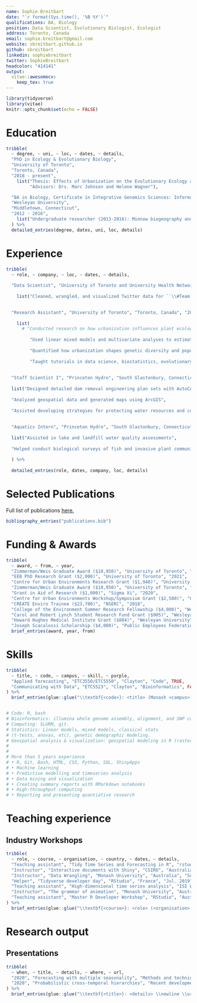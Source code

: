 ```yaml
---
name: Sophie Breitbart
date: "`r format(Sys.time(), '%B %Y')`"
qualifications: BA, Biology
position: Data Scientist, Evolutionary Biologist, Ecologist
address: Toronto, Canada
email: sophie.breitbart@gmail.com
website: sbreitbart.github.io
github: sbreitbart
linkedin: sophiebreitbart
twitter: SophieBreitbart
headcolor: "414141"
output: 
  vitae::awesomecv:
    keep_tex: true
---
```


```r
library(tidyverse)
library(vitae)
knitr::opts_chunk$set(echo = FALSE)
```

# Education
```r
tribble(
  ~ degree, ~ uni, ~ loc, ~ dates, ~ details,
  "PhD in Ecology & Evolutionary Biology",
  "University of Toronto",
  "Toronto, Canada",
  "2018 - present",
    list("Thesis: Effects of Urbanization on the Evolutionary Ecology and Population Genetics of Common Milkweed",
         "Advisors: Drs. Marc Johnson and Helene Wagner"),

  "BA in Biology, Certificate in Integrative Genomics Sciences: Informatics and Modeling",
  "Wesleyan University",
  "Middletown, Connecticut",
  "2012 - 2016",
    list("Undergraduate researcher (2013-2016): Minnow biogeography and bacterial phylogeography")
  ) %>%
  detailed_entries(degree, dates, uni, loc, details)

```

# Experience
```r
tribble(
  ~ role, ~ company, ~ loc, ~ dates, ~ details,
  
  "Data Scientist", "University of Toronto and University Health Network", "Toronto, Canada", "2023 - Present", 
  
    list("Cleaned, wrangled, and visualized Twitter data for ``\\#Team Vaccine: Exploring the History of Toronto’s COVID-19 Vaccination Initiative through Social Media\" project"),
  

  "Research Assistant", "University of Toronto", "Toronto, Canada", "2018 - Present", 
  
    list(
      # "Conducted research on how urbanization influences plant ecology and evolution",
         
         "Used linear mixed models and multivariate analyses to estimate the impacts of urbanization on reproductive success and genetic divergence in a native plant",
         
         "Quantified how urbanization shapes genetic diversity and population structure of a native plant",
         
         "Taught tutorials in data science, biostatistics, evolutionary biology, ecology, and molecular genetics"),
  
  
  "Staff Scientist I", "Princeton Hydro", "South Glastonbury, Connecticut", "2016 - 2018", 
  
  list("Designed detailed dam removal engineering plan sets with AutoCAD",
  
  "Analyzed geospatial data and generated maps using ArcGIS",
  
  "Assisted developing strategies for protecting water resources and co-authoring watershed management plans"),
  
    
  "Aquatics Intern", "Princeton Hydro", "South Glastonbury, Connecticut", "2016", 
  
  list("Assisted in lake and landfill water quality assessments",
  
  "Helped conduct biological surveys of fish and invasive plant communities in various lakes")
  
  ) %>% 
  
  detailed_entries(role, dates, company, loc, details)
```

# Selected Publications

Full list of publications [here.](https://scholar.google.com/citations?hl=en&user=vx2HzukAAAAJ&view_op=list_works&sortby=pubdate)

```r
bibliography_entries("publications.bib")
```



\newpage

# Funding & Awards
```r
tribble(
  ~ award, ~ from, ~ year,
  "Zimmerman/Weis Graduate Award ($10,950)", "University of Toronto", "2021",
  "EEB PhD Research Grant ($2,000)", "University of Toronto", "2021",
  "Centre for Urban Environments Research Grant ($1,940)", "University of Toronto", "2021",
  "Zimmerman/Weis Graduate Award ($10,950)", "University of Toronto", "2020",
  "Grant in Aid of Research ($1,000)", "Sigma Xi", "2020",
  "Centre for Urban Environments Workshop/Symposium Grant ($2,500)", "University of Toronto", "2020",
  "CREATE Enviro Trainee ($23,700)", "NSERC", "2018",
  "College of the Environment Summer Research Fellowship ($4,000)", "Wesleyan University", "2014",
  "Carol and Robert Lynch Student Research Fund Grant ($905)", "Wesleyan University", "2013",
  "Howard Hughes Medical Institute Grant ($884)", "Wesleyan University", "2013",
  "Joseph Scacalossi Scholarship ($4,000)", "Public Employees Federation", "2012") %>%
  brief_entries(award, year, from) 

```

# Skills
```r
tribble(
  ~ title, ~ code, ~ campus, ~ skill, ~ purple,
  "Applied forecasting", "ETC3550/ETC5550", "Clayton", "Code", TRUE,
  "Communicating with Data", "ETC5523", "Clayton", "Bioinformatics", FALSE
) %>% 
  brief_entries(glue::glue("\\textbf{<code>}: <title> (Monash <campus>)", .open = "<", .close = ">"), skill, .protect = FALSE)


# Code: R, bash
# Bioinformatics: illumina whole genome assembly, alignment, and SNP calling with GATK, samtools.
# Computing: SLURM, git.
# Statistics: Linear models, mixed models, classical stats
# (t-tests, anovas, etc), genetic demographic modeling.
# Geospatial analysis & visualization: geospatial modeling in R (raster, sp, ggplot2).
# 
# 
# More than 5 years experience
# • R, Git, Bash, HTML, CSS, Python, SQL, ShinyApps
# • Machine learning
# • Predictive modelling and timeseries analysis
# • Data mining and visualization
# • Creating summary reports with RMarkdown notebooks
# • High-throughput computing
# • Reporting and presenting quantiative research

```

# Teaching experience

\newpage

## Industry Workshops

```r
tribble(
  ~ role, ~ course, ~ organisation, ~ country, ~ dates, ~ details,
  "Teaching assistant", "Tidy Time Series and Forecasting in R", "rstudio::conf", "USA", "Jan. 2020", "Two day workshop with Rob Hyndman on forecasting using tidyverse workflows.",
  "Instructor", "Interactive documents with Shiny", "CSIRO", "Australia", "Nov. 2019", "Two day intermediate workshop on developing of shiny applications.",
  "Instructor", "Data Wrangling", "Monash University", "Australia", "Sep. 2019", "A short workshop in the 'R Workshops for Beginners' series on using tidyr and dplyr to wrangle data.",
  "Helper", "Tidyverse developer day", "RStudio", "France", "Jul. 2019", "A one day developer day where I helped R users resolve issues on tidyverse packages.",
  "Teaching assistant", "High-dimensional time series analysis", "ISI WSC", "Malaysia", "Aug. 2019", "One day short course with Rob Hyndman for analysing and forecasting large collections of time series.",
  "Instructor", "The grammar of animation", "Monash University", "Australia", "Mar. 2019", "A short workshop for NUMBAT group on creating animated graphics in R with the gganimate package.",
  "Teaching assistant", "Master R Developer Workshop", "RStudio", "Australia", "Dec. 2016", "A two day workshop with Hadley Wicham on programming with R and developing R packages.",
) %>% 
  brief_entries(glue::glue("\\textbf{<course>}: <role> (<organisation>, <country>) \\newline <details>", .open = "<", .close = ">"), paste0(dates, "\\newline"), .protect = FALSE)
```


# Research output
## Presentations

```r
tribble(
  ~ when, ~ title, ~ details, ~ where, ~ url,
  "2020", "Forecasting with multiple seasonality", "Methods and techniques to multiple seasonal forecasting in R", "UK NHS", "https://slides.mitchelloharawild.com/nhs2020/",
  "2020", "Probabilistic cross-temporal hierarchies", "Recent developments of temporal reconciliation in fable.", "ISF", "https://slides.mitchelloharawild.com/isf2020/"
) %>% 
  brief_entries(glue::glue("\\textbf{<title>}: <details> \\newline \\url{<url>}", .open = "<", .close = ">"), when, .protect = FALSE)
```


<!-- # Data analysis projects -->

<!-- # Relevant Skills -->
<!-- ```{r} -->
<!-- cvskill("Data Analysis", c("Visualisation", "Data Cleaning", "Forecasting", "Modelling", "Communication", "Inference", "Machine Learning", "Web Scraping")) -->
<!-- cvskill("Programming", c("R", "Python", "SQL", "Java", "C", "C++", "HTML/CSS", "TeX", "MATLAB")) -->
<!-- ``` -->

